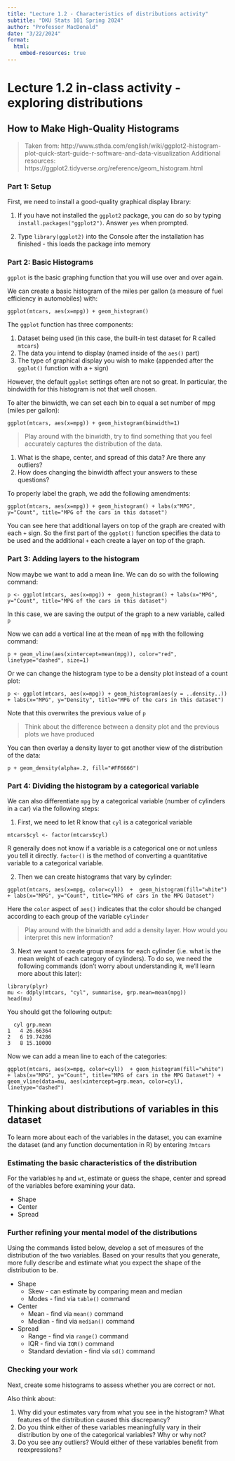 ```yaml
---
title: "Lecture 1.2 - Characteristics of distributions activity"
subtitle: "DKU Stats 101 Spring 2024"
author: "Professor MacDonald"
date: "3/22/2024"
format: 
  html:
    embed-resources: true
---
```


# Lecture 1.2 in-class activity - exploring distributions

## How to Make High-Quality Histograms

> Taken from: http://www.sthda.com/english/wiki/ggplot2-histogram-plot-quick-start-guide-r-software-and-data-visualization
> Additional resources: https://ggplot2.tidyverse.org/reference/geom_histogram.html

### Part 1: Setup

First, we need to install a good-quality graphical display library:

1.	If you have not installed the `ggplot2` package, you can do so by typing `install.packages("ggplot2")`. Answer `yes` when prompted.
 
2.	Type `library(ggplot2)` into the Console after the installation has finished - this loads the package into memory

### Part 2: Basic Histograms

`ggplot` is the basic graphing function that you will use over and over again. 

We can create a basic histogram of the miles per gallon (a measure of fuel efficiency in automobiles) with:

`ggplot(mtcars, aes(x=mpg)) + geom_histogram()`

The `ggplot` function has three components:

1. Dataset being used (in this case, the built-in test dataset for R called `mtcars`)
2. The data you intend to display (named inside of the `aes()` part)
3. The type of graphical display you wish to make (appended after the `ggplot()` function with a `+` sign)

However, the default `ggplot` settings often are not so great. In particular, the bindwidth for this histogram is not that well chosen.

To alter the binwidth, we can set each bin to equal a set number of mpg (miles per gallon):

`ggplot(mtcars, aes(x=mpg)) + geom_histogram(binwidth=1)`

> Play around with the binwidth, try to find something that you feel accurately captures the distribution of the data. 

1. What is the shape, center, and spread of this data? Are there any outliers?
2. How does changing the binwidth affect your answers to these questions?

To properly label the graph, we add the following amendments:

`ggplot(mtcars, aes(x=mpg)) + geom_histogram() + labs(x"MPG", y="Count", title="MPG of the cars in this dataset")`

You can see here that additional layers on top of the graph are created with each `+` sign. So the first part of the `ggplot()` function specifies the data to be used and the additional `+` each create a layer on top of the graph.

### Part 3: Adding layers to the histogram

Now maybe we want to add a mean line. We can do so with the following command:

`p <- ggplot(mtcars, aes(x=mpg)) +  geom_histogram() + labs(x="MPG", y="Count", title="MPG of the cars in this dataset")`

In this case, we are saving the output of the graph to a new variable, called `p`

Now we can add a vertical line at the mean of `mpg` with the following command:

`p + geom_vline(aes(xintercept=mean(mpg)), color="red", linetype="dashed", size=1)`

Or we can change the histogram type to be a density plot instead of a count plot:

`p <- ggplot(mtcars, aes(x=mpg)) + geom_histogram(aes(y = ..density..)) + labs(x="MPG", y="Density", title="MPG of the cars in this dataset")`

Note that this overwrites the previous value of `p`

> Think about the difference between a density plot and the previous plots we have produced

You can then overlay a density layer to get another view of the distribution of the data:

`p + geom_density(alpha=.2, fill="#FF6666")`

### Part 4: Dividing the histogram by a categorical variable

We can also differentiate `mpg` by a categorical variable (number of cylinders in a car) via the following steps:

1. First, we need to let R know that `cyl` is a categorical variable

`mtcars$cyl <- factor(mtcars$cyl)`

R generally does not know if a variable is a categorical one or not unless you tell it directly. `factor()` is the method of converting a quantitative variable to a categorical variable.

2. Then we can create histograms that vary by cylinder:

`ggplot(mtcars, aes(x=mpg, color=cyl))  +  geom_histogram(fill="white") + labs(x="MPG", y="Count", title="MPG of cars in the MPG Dataset")`

Here the `color` aspect of `aes()` indicates that the color should be changed according to each group of the variable `cylinder`

> Play around with the binwidth and add a density layer. How would you interpret this new information? 

3.	Next we want to create group means for each cylinder (i.e. what is the mean weight of each category of cylinders). To do so, we need the following commands (don't worry about understanding it, we'll learn more about this later):

```
library(plyr)
mu <- ddply(mtcars, "cyl", summarise, grp.mean=mean(mpg))
head(mu)
```

You should get the following output:

```
  cyl grp.mean
1   4 26.66364
2   6 19.74286
3   8 15.10000
```

Now we can add a mean line to each of the categories: 

`ggplot(mtcars, aes(x=mpg, color=cyl))  + geom_histogram(fill="white") + labs(x="MPG", y="Count", title="MPG of cars in the MPG Dataset") + geom_vline(data=mu, aes(xintercept=grp.mean, color=cyl), linetype="dashed")`
 
##  Thinking about distributions of variables in this dataset

To learn more about each of the variables in the dataset, you can examine the dataset (and any function documentation in R) by entering `?mtcars`

### Estimating the basic characteristics of the distribution

For the variables `hp` and `wt`, estimate or guess the shape, center and spread of the variables before examining your data. 

-   Shape
-   Center
-   Spread

### Further refining your mental model of the distributions

Using the commands listed below, develop a set of measures of the distribution of the two variables. Based on your results that you generate, more fully describe and estimate what you expect the shape of the distribution to be.

-   Shape
    -   Skew - can estimate by comparing mean and median
    -   Modes - find via `table()` command
-   Center
    -   Mean - find via `mean()` command
    -   Median - find via `median()` command 
-   Spread
    -   Range - find via `range()` command
    -   IQR - find via `IQR()` command
    -   Standard deviation - find via `sd()` command

### Checking your work

Next, create some histograms to assess whether you are correct or not. 

Also think about:

1. Why did your estimates vary from what you see in the histogram? What features of the distribution caused this discrepancy?
2. Do you think either of these variables meaningfully vary in their distribution by one of the categorical variables? Why or why not?
3. Do you see any outliers? Would either of these variables benefit from reexpressions?
